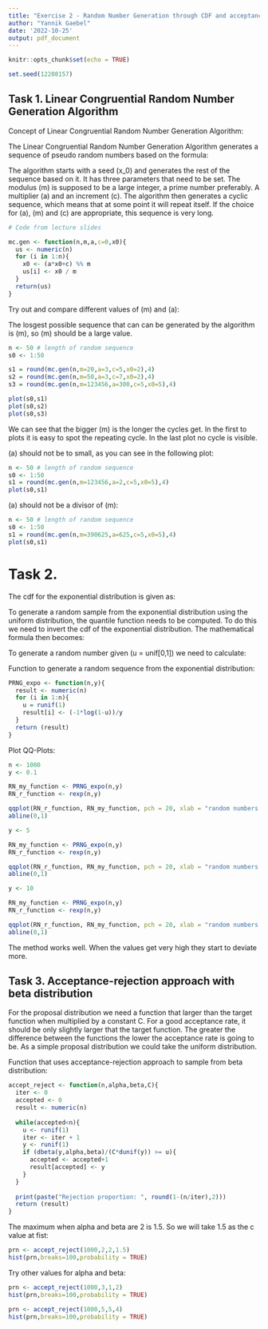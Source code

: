 ```yaml
---
title: "Exercise 2 - Random Number Generation through CDF and acceptance-rejection sampling"
author: "Yannik Gaebel"
date: '2022-10-25'
output: pdf_document
---
```


```r
knitr::opts_chunk$set(echo = TRUE)
```

```r
set.seed(12208157)
```

## Task 1. Linear Congruential Random Number Generation Algorithm 

Concept of Linear Congruential Random Number Generation Algorithm:

The Linear Congruential Random Number Generation Algorithm generates a sequence of pseudo random numbers based on the formula: 

```{=latex}
\( x_{n+1} = (a*x_n+c)(mod\:m) \)
```

The algorithm starts with a seed \(x_0\) and generates the rest of the sequence based on it. It has three parameters that need to be set. The modulus \(m\) is supposed to be a large integer, a prime number preferably. A multiplier \(a\) and an increment \(c\). 
The algorithm then generates a cyclic sequence, which means that at some point it will repeat itself. If the choice for \(a\), \(m\) and \(c\) are appropriate, this sequence is very long.

```r
# Code from lecture slides

mc.gen <- function(n,m,a,c=0,x0){
  us <- numeric(n)
  for (i in 1:n){
    x0 <- (a*x0+c) %% m
    us[i] <- x0 / m
  }
  return(us)
}
```

Try out and compare different values of \(m\) and \(a\):

The losgest possible sequence that can can be generated by the algorithm is \(m\), so \(m\) should be a large value.

```r
n <- 50 # length of random sequence
s0 <- 1:50

s1 = round(mc.gen(n,m=20,a=3,c=5,x0=2),4)
s2 = round(mc.gen(n,m=50,a=3,c=7,x0=2),4)
s3 = round(mc.gen(n,m=123456,a=300,c=5,x0=5),4)

plot(s0,s1)
plot(s0,s2)
plot(s0,s3)
```

We can see that the bigger \(m\) is the longer the cycles get. In the first to plots it is easy to spot the repeating cycle. In the last plot no cycle is visible.

\(a\) should not be to small, as you can see in the following plot:

```r
n <- 50 # length of random sequence
s0 <- 1:50
s1 = round(mc.gen(n,m=123456,a=2,c=5,x0=5),4)
plot(s0,s1)
```

\(a\) should not be a divisor of \(m\):

```r
n <- 50 # length of random sequence
s0 <- 1:50
s1 = round(mc.gen(n,m=390625,a=625,c=5,x0=5),4)
plot(s0,s1)
```

# Task 2.

The cdf for the exponential distribution is given as: 

```{=latex}
\begin{center}
\( F_X(x) = 1-exp(-\lambda*x),\: \lambda >0 \)
\end{center}
```

To generate a random sample from the exponential distribution using the uniform distribution, the quantile function needs to be computed. To do this we need to invert the cdf of the exponential distribution. The mathematical formula then becomes:

```{=latex}
\begin{center}
\( F_X(x)^{-1} = \frac{-ln(1-x)}{ \lambda },\: 0 \leq x \leq 1 \)
\end{center}
```

To generate a random number given \(u = unif[0,1]\) we need to calculate:

```{=latex}
\begin{center}
\( F_X(u)^{-1} = \frac{-ln(1-u)}{ \lambda } \)
\end{center}
```

Function to generate a random sequence from the exponential distribution:

```r
PRNG_expo <- function(n,y){
  result <- numeric(n)
  for (i in 1:n){
    u = runif(1)
    result[i] <- (-1*log(1-u))/y
  }
  return (result)
}
```

Plot QQ-Plots:

```r
n <- 1000
y <- 0.1

RN_my_function <- PRNG_expo(n,y)
RN_r_function <- rexp(n,y)

qqplot(RN_r_function, RN_my_function, pch = 20, xlab = "random numbers rexp", ylab = "random numbers PRNG_expo")
abline(0,1)

y <- 5

RN_my_function <- PRNG_expo(n,y)
RN_r_function <- rexp(n,y)

qqplot(RN_r_function, RN_my_function, pch = 20, xlab = "random numbers rexp", ylab = "random numbers PRNG_expo")
abline(0,1)

y <- 10

RN_my_function <- PRNG_expo(n,y)
RN_r_function <- rexp(n,y)

qqplot(RN_r_function, RN_my_function, pch = 20, xlab = "random numbers rexp", ylab = "random numbers PRNG_expo")
abline(0,1)

```

The method works well. When the values get very high they start to deviate more.

## Task 3. Acceptance-rejection approach with beta distribution

For the proposal distribution we need a function that larger than the target function when multiplied by a constant C. 
For a good acceptance rate, it should be only slightly larger that the target function. The greater the difference between the functions the lower the acceptance rate is going to be.
As a simple proposal distribution we could take the uniform distribution.

Function that uses acceptance-rejection approach to sample from beta distribution:

```r
accept_reject <- function(n,alpha,beta,C){
  iter <- 0
  accepted <- 0
  result <- numeric(n)
  
  while(accepted<n){  
    u <- runif(1)
    iter <- iter + 1
    y <- runif(1)
    if (dbeta(y,alpha,beta)/(C*dunif(y)) >= u){
      accepted <- accepted+1
      result[accepted] <- y
    }
  }
  
  print(paste("Rejection proportion: ", round(1-(n/iter),2)))
  return (result)
}
```

The maximum when alpha and beta are 2 is 1.5. So we will take 1.5 as the c value at fist:

```r
prn <- accept_reject(1000,2,2,1.5)
hist(prn,breaks=100,probability = TRUE)
```
Try other values for alpha and beta:

```r
prn <- accept_reject(1000,3,1,2)
hist(prn,breaks=100,probability = TRUE)
```

```r
prn <- accept_reject(1000,5,5,4)
hist(prn,breaks=100,probability = TRUE)
```